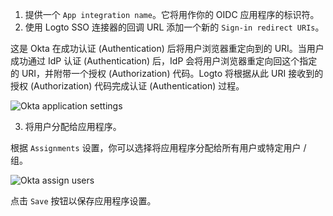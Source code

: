 
1. 提供一个 `App integration name`。它将用作你的 OIDC 应用程序的标识符。
2. 使用 Logto SSO 连接器的回调 URL 添加一个新的 `Sign-in redirect URIs`。

这是 Okta 在成功认证 (Authentication) 后将用户浏览器重定向到的 URI。当用户成功通过 IdP 认证 (Authentication) 后，IdP 会将用户浏览器重定向回这个指定的 URI，并附带一个授权 (Authorization) 代码。Logto 将根据从此 URI 接收到的授权 (Authorization) 代码完成认证 (Authentication) 过程。

<img src={oktaApplicationSettingsImage} alt="Okta application settings" />

3. 将用户分配给应用程序。

根据 `Assignments` 设置，你可以选择将应用程序分配给所有用户或特定用户 / 组。

<img src={oktaAssignUsersImage} alt="Okta assign users" />

点击 `Save` 按钮以保存应用程序设置。
